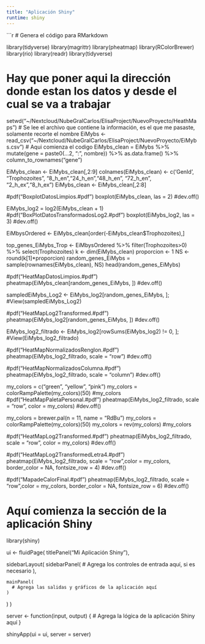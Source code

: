 ```yaml
---
title: "Aplicación Shiny"
runtime: shiny
---
```


```r
# Genera el código para RMarkdown

library(tidyverse)
library(magrittr)
library(pheatmap)
library(RColorBrewer)
library(rio)
library(readr)
library(tidyverse)

# Hay que poner aqui la dirección donde estan los datos y desde el cual se va a trabajar
setwd("~/Nextcloud/NubeGralCarlos/ElisaProject/NuevoProyecto/HeathMaps") 
# Se lee el archivo que contiene la información, es el que me pasaste, solamente recorte el nombre
EiMybs <- read_csv("~/Nextcloud/NubeGralCarlos/ElisaProject/NuevoProyecto/EiMybs.csv")
# Aqui comienza el codigo
EiMybs_clean = EiMybs %>%
  mutate(gene = paste0(...2, ":", nombre)) %>%
  as.data.frame() %>%
  column_to_rownames("gene")

EiMybs_clean <- EiMybs_clean[,2:9]
colnames(EiMybs_clean) <- c('GenId', "Trophozoites", "8_h_en","24_h_en","48_h_en", "72_h_en", "2_h_ex","8_h_ex")
EiMybs_clean <- EiMybs_clean[,2:8]

#pdf("BoxplotDatosLimpios.#pdf")
boxplot(EiMybs_clean, las = 2)
#dev.off()

EiMybs_log2 = log2(EiMybs_clean + 1)
#pdf("BoxPlotDatosTransformadosLog2.#pdf")
boxplot(EiMybs_log2, las = 3)
#dev.off()

EiMbysOrdered <- EiMybs_clean[order(-EiMybs_clean$Trophozoites),]

top_genes_EiMybs_Trop <- EiMbysOrdered %>% filter(Trophozoites>0) %>% select(Trophozoites)
k <- dim(EiMybs_clean)
proporcion <- 1
NS <- round(k[1]*proporcion)
random_genes_EiMybs = sample(rownames(EiMybs_clean), NS)
head(random_genes_EiMybs)

#pdf("HeatMapDatosLimpios.#pdf")
pheatmap(EiMybs_clean[random_genes_EiMybs, ])
#dev.off()

sampledEiMybs_Log2 <- EiMybs_log2[random_genes_EiMybs, ]; #View(sampledEiMybs_Log2)

#pdf("HeatMapLog2Transformed.#pdf")
pheatmap(EiMybs_log2[random_genes_EiMybs, ])
#dev.off()

EiMybs_log2_filtrado <- EiMybs_log2[rowSums(EiMybs_log2) != 0, ]; #View(EiMybs_log2_filtrado)


#pdf("HeatMapNormalizadosRenglon.#pdf")
pheatmap(EiMybs_log2_filtrado, scale = "row")
#dev.off()

#pdf("HeatMapNormalizadosColumna.#pdf")
pheatmap(EiMybs_log2_filtrado, scale = "column")
#dev.off()

my_colors = c("green", "yellow", "pink")
my_colors = colorRampPalette(my_colors)(50)
#my_colors
#pdf("HeatMapPaletaPersonal.#pdf")
pheatmap(EiMybs_log2_filtrado, scale = "row", color = my_colors)
#dev.off()

my_colors = brewer.pal(n = 11, name = "RdBu")
my_colors = colorRampPalette(my_colors)(50)
my_colors = rev(my_colors)
#my_colors

#pdf("HeatMapLog2Transformed.#pdf")
pheatmap(EiMybs_log2_filtrado, scale = "row", color = my_colors)
#dev.off()

#pdf("HeatMapLog2TransformedLetra4.#pdf")
pheatmap(EiMybs_log2_filtrado, scale = "row",color = my_colors, border_color = NA, fontsize_row = 4)
#dev.off()

#pdf("MapadeCalorFinal.#pdf")
pheatmap(EiMybs_log2_filtrado, scale = "row",color = my_colors, border_color = NA, fontsize_row = 6)
#dev.off()

# Aquí comienza la sección de la aplicación Shiny

library(shiny)

ui <- fluidPage(
  titlePanel("Mi Aplicación Shiny"),
  
  sidebarLayout(
    sidebarPanel(
      # Agrega los controles de entrada aquí, si es necesario
    ),
    
    mainPanel(
      # Agrega las salidas y gráficos de la aplicación aquí
    )
  )
)

server <- function(input, output) {
  # Agrega la lógica de la aplicación Shiny aquí
}

shinyApp(ui = ui, server = server)
